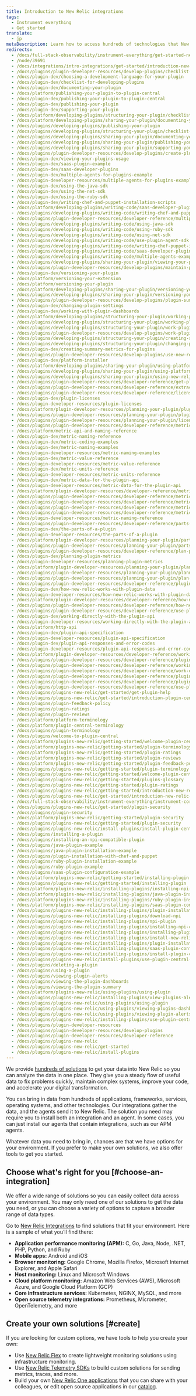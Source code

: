 ```yaml
---
title: Introduction to New Relic integrations
tags:
  - Instrument everything
  - Get started
translate:
  - jp
metaDescription: Learn how to access hundreds of technologies that New Relic can instrument by using our integrations.
redirects:
  - /docs/full-stack-observability/instrument-everything/get-started-new-relic-instrumentation/introduction-new-relic-integrations
  - /node/39691
  - /docs/integrations/intro-integrations/get-started/introduction-new-relic-integrations
  - /docs/plugins/plugin-developer-resources/develop-plugins/checklist-developing-plugins
  - /docs/plugin-dev/choosing-a-development-language-for-your-plugin
  - /docs/plugin-dev/checklist-for-developing-plugins
  - /docs/plugin-dev/documenting-your-plugin
  - /docs/platform/publishing-your-plugin-to-plugin-central
  - /docs/plugin-dev/publishing-your-plugin-to-plugin-central
  - /docs/plugin-dev/publishing-your-plugin
  - /docs/plugin-dev/supporting-your-plugin
  - /docs/platform/developing-plugins/structuring-your-plugin/checklist-developing-plugins
  - /docs/platform/developing-plugins/sharing-your-plugin/documenting-your-plugin
  - /docs/plugins/developing-plugins/publishing-your-plugin
  - /docs/plugins/developing-plugins/structuring-your-plugin/checklist-developing-plugins
  - /docs/plugins/developing-plugins/sharing-your-plugin/documenting-your-plugin
  - /docs/plugins/developing-plugins/sharing-your-plugin/publishing-your-plugin
  - /docs/plugins/developing-plugins/sharing-your-plugin/supporting-your-plugin
  - /docs/plugins/plugin-developer-resources/develop-plugins/create-plugin
  - /docs/plugin-dev/viewing-your-plugins-usage
  - /docs/plugin-dev/saas-plugin-example
  - /docs/plugin-dev/saas-developer-plugins
  - /docs/plugin-dev/multiple-agents-for-plugins-example
  - /docs/plugin-developer-resources/multiple-agents-for-plugins-example
  - /docs/plugin-dev/using-the-java-sdk
  - /docs/plugin-dev/using-the-net-sdk
  - /docs/plugin-dev/using-the-ruby-sdk
  - /docs/plugin-dev/writing-chef-and-puppet-installation-scripts
  - /docs/platform/developing-plugins/writing-code/saas-developer-plugins
  - /docs/plugins/developing-plugins/writing-code/writing-chef-and-puppet-installation-scripts
  - /docs/plugins/plugin-developer-resources/developer-reference/multiple-agents-plugins-example
  - /docs/plugins/developing-plugins/writing-code/using-java-sdk
  - /docs/plugins/developing-plugins/writing-code/using-ruby-sdk
  - /docs/plugins/developing-plugins/writing-code/using-net-sdk
  - /docs/plugins/developing-plugins/writing-code/use-plugin-agent-sdk
  - /docs/plugins/developing-plugins/writing-code/writing-chef-puppet-installation-scripts
  - /docs/plugins/developing-plugins/writing-code/saas-developer-plugins
  - /docs/plugins/developing-plugins/writing-code/multiple-agents-example
  - /docs/plugins/developing-plugins/sharing-your-plugin/viewing-your-plugins-usage
  - /docs/plugins/plugin-developer-resources/develop-plugins/maintain-plugin-versions
  - /docs/plugin-dev/versioning-your-plugin
  - /docs/platform/versioning-your-extension
  - /docs/platform/versioning-your-plugin
  - /docs/platform/developing-plugins/sharing-your-plugin/versioning-your-plugin
  - /docs/plugins/developing-plugins/sharing-your-plugin/versioning-your-plugin
  - /docs/plugins/plugin-developer-resources/develop-plugins/plugin-summary-metrics-dashboards
  - /docs/plugin-dev/changing-plugin-settings
  - /docs/plugin-dev/working-with-plugin-dashboards
  - /docs/platform/developing-plugins/structuring-your-plugin/working-plugin-dashboards
  - /docs/plugins/developing-plugins/structuring-your-plugin/working-plugin-dashboards
  - /docs/plugins/developing-plugins/structuring-your-plugin/work-plugin-dashboards
  - /docs/plugins/plugin-developer-resources/develop-plugins/work-plugin-dashboards
  - /docs/plugins/developing-plugins/structuring-your-plugin/creating-summary-metrics-plugins
  - /docs/plugins/developing-plugins/structuring-your-plugin/changing-plugin-settings
  - /docs/plugin-dev/creating-summary-metrics-for-plugins
  - /docs/plugins/plugin-developer-resources/develop-plugins/use-new-relic-platform-installer-npi-utility
  - /docs/plugin-dev/platform-installer
  - /docs/platform/developing-plugins/sharing-your-plugin/using-platform-installer-utility-npi
  - /docs/plugins/developing-plugins/sharing-your-plugin/using-platform-installer-utility-npi
  - /docs/plugins/developing-plugins/sharing-your-plugin/using-new-relic-platform-installer-npi-utility
  - /docs/plugins/plugin-developer-resources/developer-reference/get-plugin-data-rest-api
  - /docs/plugins/plugin-developer-resources/developer-reference/extracting-plugin-data-new-relics-rest-api
  - /docs/plugins/plugin-developer-resources/developer-reference/licenses-plugin-developers
  - /docs/plugin-dev/plugin-licenses
  - /docs/plugin-developer-resources/plugin-licenses
  - /docs/platform/plugin-developer-resources/planning-your-plugin/plugin-licenses
  - /docs/plugins/plugin-developer-resources/planning-your-plugin/plugin-licenses
  - /docs/plugins/plugin-developer-resources/planning-your-plugin/licenses-plugin-developers
  - /docs/plugins/plugin-developer-resources/developer-reference/metric-data-plugin-api
  - /docs/platform/metric-api-and-naming-reference
  - /docs/plugin-dev/metric-naming-reference
  - /docs/plugin-dev/metric-coding-examples
  - /docs/plugin-dev/metric-naming-examples
  - /docs/plugin-developer-resources/metric-naming-examples
  - /docs/plugin-dev/metric-value-reference
  - /docs/plugin-developer-resources/metric-value-reference
  - /docs/plugin-dev/metric-units-reference
  - /docs/plugin-developer-resources/metric-units-reference
  - /docs/plugin-dev/metric-data-for-the-plugin-api
  - /docs/plugin-developer-resources/metric-data-for-the-plugin-api
  - /docs/platform/plugin-developer-resources/developer-reference/metric-data-plugin-api
  - /docs/plugins/plugin-developer-resources/developer-reference/metric-naming-reference
  - /docs/plugins/plugin-developer-resources/developer-reference/metric-naming-examples
  - /docs/plugins/plugin-developer-resources/developer-reference/metric-value-reference
  - /docs/plugins/plugin-developer-resources/developer-reference/metric-units-reference
  - /docs/plugin-developer-resources/metric-naming-reference
  - /docs/plugins/plugin-developer-resources/developer-reference/parts-plugin
  - /docs/plugin-dev/the-parts-of-a-plugin
  - /docs/plugin-developer-resources/the-parts-of-a-plugin
  - /docs/platform/plugin-developer-resources/planning-your-plugin/parts-plugin
  - /docs/plugins/plugin-developer-resources/planning-your-plugin/parts-plugin
  - /docs/plugins/plugin-developer-resources/developer-reference/plan-plugin-metrics
  - /docs/plugin-dev/planning-plugin-metrics
  - /docs/plugin-developer-resources/planning-plugin-metrics
  - /docs/platform/plugin-developer-resources/planning-your-plugin/planning-plugin-metrics
  - /docs/plugins/plugin-developer-resources/planning-your-plugin/planning-plugin-metrics
  - /docs/plugins/plugin-developer-resources/planning-your-plugin/plan-plugin-metrics
  - /docs/plugins/plugin-developer-resources/developer-reference/plugin-data
  - /docs/plugin-dev/how-new-relic-works-with-plugin-data
  - /docs/plugin-developer-resources/how-new-relic-works-with-plugin-data
  - /docs/platform/plugin-developer-resources/developer-reference/how-new-relic-plugins-works-plugin-data
  - /docs/plugins/plugin-developer-resources/developer-reference/how-new-relic-plugins-works-plugin-data
  - /docs/plugins/plugin-developer-resources/developer-reference/use-plugin-api
  - /docs/plugin-dev/working-directly-with-the-plugin-api
  - /docs/plugin-developer-resources/working-directly-with-the-plugin-api
  - /docs/platform/http-api
  - /docs/plugin-dev/plugin-api-specification
  - /docs/plugin-developer-resources/plugin-api-specification
  - /docs/plugin-dev/plugin-api-responses-and-error-codes
  - /docs/plugin-developer-resources/plugin-api-responses-and-error-codes
  - /docs/platform/plugin-developer-resources/developer-reference/working-directly-plugin-api
  - /docs/plugins/plugin-developer-resources/developer-reference/plugin-api-responses-and-error-codes
  - /docs/plugins/plugin-developer-resources/developer-reference/working-directly-plugin-api
  - /docs/plugins/plugin-developer-resources/developer-reference/work-directly-plugin-api
  - /docs/plugins/plugin-developer-resources/developer-reference/plugin-api-specification
  - /docs/plugins/plugin-developer-resources/developer-reference/plugin-api-responses-error-codes
  - /docs/plugins/plugin-developer-resources/developer-reference/use-plugins-api  
  - /docs/plugins/plugins-new-relic/get-started/get-plugin-help
  - /docs/plugins/plugins-new-relic/get-started/introduction-plugin-central
  - /docs/plugins/plugin-feedback-policy
  - /docs/plugins/plugin-ratings
  - /docs/plugins/plugin-reviews
  - /docs/platform/platform-terminology
  - /docs/platform/plugin-central-terminology
  - /docs/plugins/plugin-terminology
  - /docs/plugins/welcome-to-plugin-central
  - /docs/platform/plugins-new-relic/getting-started/welcome-plugin-central
  - /docs/platform/plugins-new-relic/getting-started/plugin-terminology
  - /docs/platform/plugins-new-relic/getting-started/plugin-ratings
  - /docs/platform/plugins-new-relic/getting-started/plugin-reviews
  - /docs/platform/plugins-new-relic/getting-started/plugin-feedback-policy
  - /docs/plugins/plugins-new-relic/getting-started/plugin-terminology
  - /docs/plugins/plugins-new-relic/getting-started/welcome-plugin-central
  - /docs/plugins/plugins-new-relic/getting-started/plugins-glossary
  - /docs/plugins/plugins-new-relic/getting-started/plugin-ratings
  - /docs/plugins/plugins-new-relic/getting-started/introduction-new-relic-plugins
  - /docs/plugins/plugins-new-relic/get-started/introduction-new-relic-plugins
  - /docs/full-stack-observability/instrument-everything/instrument-core-services-applications/new-relic-plugins
  - /docs/plugins/plugins-new-relic/get-started/plugin-security
  - /docs/plugins/plugin-security
  - /docs/platform/plugins-new-relic/getting-started/plugin-security
  - /docs/plugins/plugins-new-relic/getting-started/plugin-security  
  - /docs/plugins/plugins-new-relic/install-plugins/install-plugin-central
  - /docs/plugins/installing-a-plugin
  - /docs/plugins/installing-an-npi-compatible-plugin
  - /docs/plugins/java-plugin-example
  - /docs/plugins/java-plugin-installation-example
  - /docs/plugins/plugin-installation-with-chef-and-puppet
  - /docs/plugins/ruby-plugin-installation-example
  - /docs/plugins/ruby-plugin-example
  - /docs/plugins/saas-plugin-configuration-example
  - /docs/platform/plugins-new-relic/getting-started/installing-plugin
  - /docs/plugins/plugins-new-relic/getting-started/installing-plugin
  - /docs/platform/plugins-new-relic/installing-plugins/installing-npi-compatible-plugin
  - /docs/platform/plugins-new-relic/installing-plugins/java-plugin-installation-example
  - /docs/platform/plugins-new-relic/installing-plugins/ruby-plugin-installation-example
  - /docs/platform/plugins-new-relic/installing-plugins/saas-plugin-configuration-example
  - /docs/plugins/plugins-new-relic/installing-plugins/plugin-installation-chef-and-puppet
  - /docs/plugins/plugins-new-relic/installing-plugins/download-npi
  - /docs/plugins/plugins-new-relic/installing-plugins/npi-plugin
  - /docs/plugins/plugins-new-relic/installing-plugins/installing-npi-compatible-plugin
  - /docs/plugins/plugins-new-relic/installing-plugins/installing-plugin
  - /docs/plugins/plugins-new-relic/installing-plugins/install-new-relic-plugin
  - /docs/plugins/plugins-new-relic/installing-plugins/plugin-installation-chef-puppet
  - /docs/plugins/plugins-new-relic/installing-plugins/saas-plugin-configuration-example
  - /docs/plugins/plugins-new-relic/installing-plugins/install-plugin-central
  - /docs/plugins/plugins-new-relic/install-plugins/use-plugin-central-plugin
  - /docs/plugins/deleting-a-plugin
  - /docs/plugins/using-a-plugin
  - /docs/plugins/viewing-plugin-alerts
  - /docs/plugins/viewing-the-plugin-dashboards
  - /docs/plugins/viewing-the-plugin-summary
  - /docs/platform/plugins-new-relic/using-plugins/using-plugin
  - /docs/plugins/plugins-new-relic/installing-plugins/view-plugins-alert-policies-conditions
  - /docs/plugins/plugins-new-relic/using-plugins/using-plugin
  - /docs/plugins/plugins-new-relic/using-plugins/viewing-plugins-dashboards
  - /docs/plugins/plugins-new-relic/using-plugins/viewing-plugin-alerts
  - /docs/plugins/plugins-new-relic/installing-plugins/use-plugin-central-plugin
  - /docs/plugins/plugin-developer-resources
  - /docs/plugins/plugin-developer-resources/develop-plugins
  - /docs/plugins/plugin-developer-resources/developer-reference
  - /docs/plugins/plugins-new-relic
  - /docs/plugins/plugins-new-relic/get-started
  - /docs/plugins/plugins-new-relic/install-plugins  
---
```


We provide [hundreds of solutions](https://newrelic.com/integrations) to get your data into New Relic so you can analyze the data in one place. They give you a steady flow of useful data to fix problems quickly, maintain complex systems, improve your code, and accelerate your digital transformation.

You can bring in data from hundreds of applications, frameworks, services, operating systems, and other technologies. Our integrations gather the data, and the agents send it to New Relic. The solution you need may require you to install both an integration and an agent. In some cases, you can just install our agents that contain integrations, such as our APM agents.

Whatever data you need to bring in, chances are that we have options for your environment. If you prefer to make your own solutions, we also offer tools to get you started.

## Choose what's right for you [#choose-an-integration]

We offer a wide range of solutions so you can easily collect data across your environment. You may only need one of our solutions to get the data you need, or you can choose a variety of options to capture a broader range of data types.

Go to [New Relic Integrations](https://newrelic.com/integrations) to find solutions that fit your environment. Here is a sample of what you’ll find there:

* **Application performance monitoring (APM):** C, Go, Java, Node, .NET, PHP, Python, and Ruby
* **Mobile apps:** Android and iOS
* **Browser monitoring:** Google Chrome, Mozilla Firefox, Microsoft Internet Explorer, and Apple Safari
* **Host monitoring:** Linux and Microsoft Windows
* **Cloud platform monitoring:** Amazon Web Services (AWS), Microsoft Azure, and Google Cloud Platform (GCP)
* **Core infrastructure services:** Kubernetes, NGINX, MySQL, and more
* **Open source telemetry integrations:** Prometheus, Micrometer, OpenTelemetry, and more

## Create your own solutions [#create]

If you are looking for custom options, we have tools to help you create your own:

* Use [New Relic Flex](/docs/integrations/host-integrations/host-integrations-list/flex-integration-tool-build-your-own-integration) to create lightweight monitoring solutions using infrastructure monitoring.
* Use [New Relic Telemetry SDKs](/docs/data-ingest-apis/get-data-new-relic/new-relic-sdks/telemetry-sdks-send-custom-telemetry-data-new-relic) to build custom solutions for sending metrics, traces, and more.
* Build your own [New Relic One applications](/docs/new-relic-one/use-new-relic-one/build-new-relic-one/new-relic-one-build-your-own-custom-new-relic-one-application) that you can share with your colleagues, or edit open source applications in our [catalog](/docs/new-relic-one/use-new-relic-one/build-new-relic-one/discover-manage-applications-new-relic-one-catalog).
